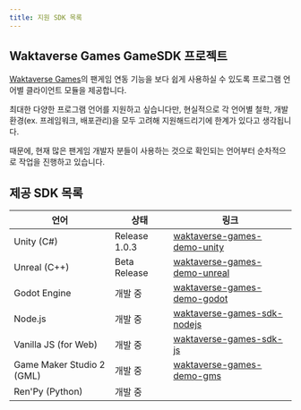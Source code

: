 ```yaml
---
title: 지원 SDK 목록
---
```


## Waktaverse Games GameSDK 프로젝트

[Waktaverse Games](https://waktaverse.games)의 팬게임 연동 기능을 보다 쉽게 사용하실 수 있도록 프로그램 언어별 클라이언트 모듈을 제공합니다.

최대한 다양한 프로그램 언어를 지원하고 싶습니다만, 현실적으로 각 언어별 철학, 개발환경(ex. 프레임워크, 배포관리)을 모두 고려해 지원해드리기에 한계가 있다고 생각됩니다.

때문에, 현재 많은 팬게임 개발자 분들이 사용하는 것으로 확인되는 언어부터 순차적으로 작업을 진행하고 있습니다.

## 제공 SDK 목록

| 언어 | 상태 | 링크 |
| --- | --- | --- |
| Unity (C#) | Release 1.0.3 | [waktaverse-games-demo-unity](https://github.com/WakGames/waktaverse-games-demo-unity) |
| Unreal (C++) | Beta Release | [waktaverse-games-demo-unreal](https://github.com/WakGames/waktaverse-games-demo-unreal) |
| Godot Engine | 개발 중 | [waktaverse-games-demo-godot](https://github.com/WakGames/waktaverse-games-demo-godot) |
| Node.js | 개발 중 | [waktaverse-games-sdk-nodejs](https://github.com/WakGames/waktaverse-games-sdk-nodejs) |
| Vanilla JS (for Web) | 개발 중 | [waktaverse-games-sdk-js](https://github.com/WakGames/waktaverse-games-sdk-js) |
| Game Maker Studio 2 (GML) | 개발 중 | [waktaverse-games-demo-gms](https://github.com/WakGames/waktaverse-games-demo-gms) |
| Ren'Py (Python) | 개발 중 | []() |
